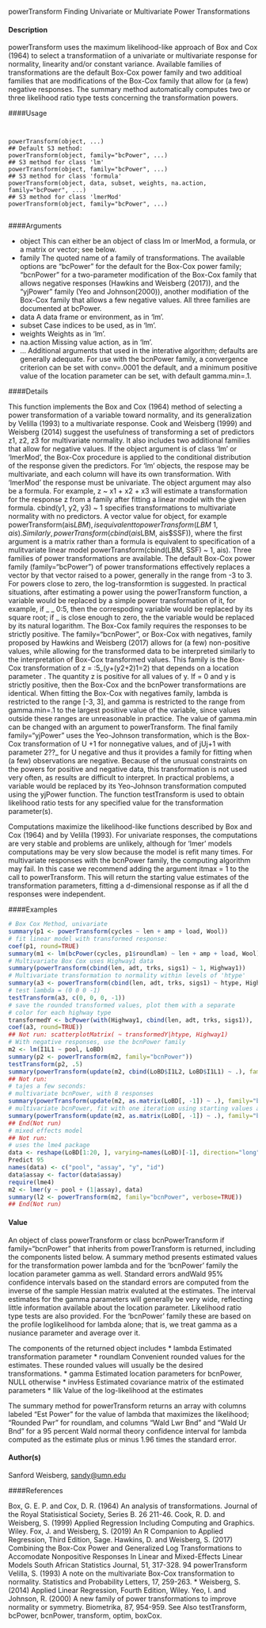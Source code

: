 
powerTransform Finding Univariate or Multivariate Power Transformations

#### Description

powerTransform uses the maximum likelihood-like approach of Box and Cox (1964) to select a transformatiion of a univariate or multivariate response for normality, linearity and/or constant
variance. Available families of transformations are the default Box-Cox power family and two additioal families that are modifications of the Box-Cox family that allow for (a few) negative
responses. The summary method automatically computes two or three likelihood ratio type tests concerning the transformation powers.

####Usage
<pre><code>

powerTransform(object, ...)
## Default S3 method:
powerTransform(object, family="bcPower", ...)
## S3 method for class 'lm'
powerTransform(object, family="bcPower", ...)
## S3 method for class 'formula'
powerTransform(object, data, subset, weights, na.action,
family="bcPower", ...)
## S3 method for class 'lmerMod'
powerTransform(object, family="bcPower", ...)

</code></pre>

####Arguments

* object This can either be an object of class lm or lmerMod, a formula, or a matrix or vector; see below.
* family The quoted name of a family of transformations. The available options are
"bcPower" for the default for the Box-Cox power family; "bcnPower" for a
two-parameter modification of the Box-Cox family that allows negative responses (Hawkins and Weisberg (2017)), and the "yjPower" family (Yeo and Johnson(2000)), another modifiation of the Box-Cox family that allows a few negative values. All three families are documented at bcPower.
* data A data frame or environment, as in ‘lm’.
* subset Case indices to be used, as in ‘lm’.
* weights Weights as in ‘lm’.
* na.action Missing value action, as in ‘lm’.
* ... Additional arguments that used in the interative algorithm; defaults are generally adequate. For use with the bcnPower family, a convergence criterion can be
set with conv=.0001 the default, and a minimum positive value of the location parameter can be set, with default gamma.min=.1.

####Details

This function implements the Box and Cox (1964) method of selecting a power transformation of a variable toward normality, and its generalization by Velilla (1993) to a multivariate response. Cook and Weisberg (1999) and Weisberg (2014) suggest the usefulness of transforming a set of
predictors z1, z2, z3 for multivariate normality. It also includes two additional families that allow for negative values.
If the object argument is of class ‘lm’ or ‘lmerMod’, the Box-Cox procedure is applied to the conditional distribution of the response given the predictors. For ‘lm’ objects, the respose may be multivariate, and each column will have its own transformation. With ‘lmerMod’ the response must
be univariate.
The object argument may also be a formula. For example, z ~ x1 + x2 + x3 will estimate
a transformation for the response z from a family after fitting a linear model with the given formula. cbind(y1, y2, y3) ~ 1 specifies transformations to multivariate normality with no
predictors. A vector value for object, for example powerTransform(ais$LBM), is equivalent topowerTransform(LBM ~ 1, ais). Similarly, powerTransform(cbind(ais$LBM, ais$SSF)),
where the first argument is a matrix rather than a formula is equivalent to specification of a mulitvariate
linear model powerTransform(cbind(LBM, SSF) ~ 1, ais).
Three families of power transformations are available. The default Box-Cox power family (family="bcPower")
of power transformations effectively replaces a vector by that vector raised to a power, generally in the range from -3 to 3. For powers close to zero, the log-transformtion is suggested. In practical situations, after estimating a power using the powerTransform function, a variable would be
replaced by a simple power transformation of it, for example, if _ _ 0:5, then the correspoding variable would be replaced by its square root; if _ is close enough to zero, the the variable would be
replaced by its natural logarithm. The Box-Cox family requires the responses to be strictly positive.
The family="bcnPower", or Box-Cox with negatives, family proposed by Hawkins and Weisberg (2017) allows for (a few) non-positive values, while allowing for the transformed data to be interpreted
similarly to the interpretation of Box-Cox transformed values. This family is the Box-Cox transformation of z = :5_(y+(y2+2)1=2) that depends on a location parameter . The quantity z
is positive for all values of y. If  = 0 and y is strictly positive, then the Box-Cox and the bcnPower
transformations are identical. When fitting the Box-Cox with negatives family, lambda is restricted to the range [-3, 3], and gamma is restricted to the range from gamma.min=.1 to the largest positive
value of the variable, since values outside these ranges are unreasonable in practice. The value of gamma.min can be changed with an argument to powerTransform.
The final family family="yjPower" uses the Yeo-Johnson transformation, which is the Box-Cox transformation of U +1 for nonnegative values, and of jUj+1 with parameter 2??_ for U negative and thus it provides a family for fitting when (a few) observations are negative. Because of the
unusual constraints on the powers for positive and negative data, this transformation is not used
very often, as results are difficult to interpret. In practical problems, a variable would be replaced by its Yeo-Johnson transformation computed using the yjPower function.
The function testTransform is used to obtain likelihood ratio tests for any specified value for the transformation parameter(s).

Computations maximize the likelihood-like functions described by Box and Cox (1964) and by
Velilla (1993). For univariate responses, the computations are very stable and problems are unlikely, although for ‘lmer’ models computations may be very slow because the model is refit many times.
For multivariate responses with the bcnPower family, the computing algorithm may fail. In this case we recommend adding the argument itmax = 1 to the call to powerTransform. This will return
the starting value estimates of the transformation parameters, fitting a d-dimensional response as if
all the d responses were independent.

####Examples

```r

# Box Cox Method, univariate
summary(p1 <- powerTransform(cycles ~ len + amp + load, Wool))
# fit linear model with transformed response:
coef(p1, round=TRUE)
summary(m1 <- lm(bcPower(cycles, p1$roundlam) ~ len + amp + load, Wool))
# Multivariate Box Cox uses Highway1 data
summary(powerTransform(cbind(len, adt, trks, sigs1) ~ 1, Highway1))
# Multivariate transformation to normality within levels of 'htype'
summary(a3 <- powerTransform(cbind(len, adt, trks, sigs1) ~ htype, Highway1))
# test lambda = (0 0 0 -1)
testTransform(a3, c(0, 0, 0, -1))
# save the rounded transformed values, plot them with a separate
# color for each highway type
transformedY <- bcPower(with(Highway1, cbind(len, adt, trks, sigs1)),
coef(a3, round=TRUE))
## Not run: scatterplotMatrix( ~ transformedY|htype, Highway1)
# With negative responses, use the bcnPower family
m2 <- lm(I1L1 ~ pool, LoBD)
summary(p2 <- powerTransform(m2, family="bcnPower"))
testTransform(p2, .5)
summary(powerTransform(update(m2, cbind(LoBD$I1L2, LoBD$I1L1) ~ .), family="bcnPower"))
## Not run:
# tajes a few seconds:
# multivariate bcnPower, with 8 responses
summary(powerTransform(update(m2, as.matrix(LoBD[, -1]) ~ .), family="bcnPower"))
# multivariate bcnPower, fit with one iteration using starting values as estimates
summary(powerTransform(update(m2, as.matrix(LoBD[, -1]) ~ .), family="bcnPower", itmax=1))
## End(Not run)
# mixed effects model
## Not run:
# uses the lme4 package
data <- reshape(LoBD[1:20, ], varying=names(LoBD)[-1], direction="long", v.names="y")
Predict 95
names(data) <- c("pool", "assay", "y", "id")
data$assay <- factor(data$assay)
require(lme4)
m2 <- lmer(y ~ pool + (1|assay), data)
summary(l2 <- powerTransform(m2, family="bcnPower", verbose=TRUE))
## End(Not run)
```

#### Value
An object of class powerTransform or class bcnPowerTransform if family="bcnPower" that inherits from powerTransform is returned, including the components listed below.
A summary method presents estimated values for the transformation power lambda and for the ‘bcnPower’ family the location parameter gamma as well. Standard errors andWald 95% confidence intervals based on the standard errors are computed from the inverse of the sample Hessian matrix
evaluted at the estimates. The interval estimates for the gamma parameters will generally be very wide, reflecting little information available about the location parameter. Likelihood ratio type tests
are also provided. For the ‘bcnPower’ family these are based on the profile loglikelihood for lambda
alone; that is, we treat gamma as a nusiance parameter and average over it.

The components of the returned object includes
* lambda Estimated transformation parameter
* roundlam Convenient rounded values for the estimates. These rounded values will usually be the desired transformations.
* gamma Estimated location parameters for bcnPower, NULL otherwise
* invHess Estimated covariance matrix of the estimated parameters
* llik Value of the log-likelihood at the estimates

The summary method for powerTransform returns an array with columns labeled "Est Power" for the value of lambda that maximizes the likelihood; "Rounded Pwr" for roundlam, and columns "Wald Lwr Bnd" and "Wald Ur Bnd" for a 95 percent Wald normal theory confidence interval for lambda computed as the estimate plus or minus 1.96 times the standard error.

#### Author(s)
Sanford Weisberg, <sandy@umn.edu>

####References

Box, G. E. P. and Cox, D. R. (1964) An analysis of transformations. Journal of the Royal Statisistical
Society, Series B. 26 211-46.
Cook, R. D. and Weisberg, S. (1999) Applied Regression Including Computing and Graphics. Wiley.
Fox, J. and Weisberg, S. (2019) An R Companion to Applied Regression, Third Edition, Sage.
Hawkins, D. and Weisberg, S. (2017) Combining the Box-Cox Power and Generalized Log Transformations
to Accomodate Nonpositive Responses In Linear and Mixed-Effects Linear Models
South African Statistics Journal, 51, 317-328.
94 powerTransform
Velilla, S. (1993) A note on the multivariate Box-Cox transformation to normality. Statistics and
Probability Letters, 17, 259-263.
* Weisberg, S. (2014) Applied Linear Regression, Fourth Edition, Wiley.
Yeo, I. and Johnson, R. (2000) A new family of power transformations to improve normality or
symmetry. Biometrika, 87, 954-959.
See Also
testTransform, bcPower, bcnPower, transform, optim, boxCox.


